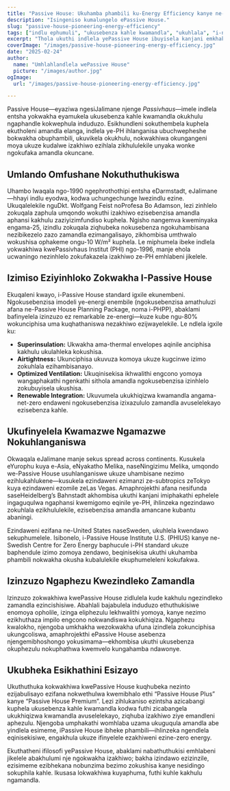```yaml
---
title: "Passive House: Ukuhamba phambili ku-Energy Efficiency kanye ne-Sustainable Comfort"
description: "Isingeniso kumalungelo ePassive House."
slug: "passive-house-pioneering-energy-efficiency"
tags: ["indlu ephumuli", "ukusebenza kahle kwamandla", "ukuhlala", "i-net-zero"]
excerpt: "Thola ukuthi indlela yePassive House ibuyisela kanjani emkhakheni wezokwakha—ihlinzeka ngenduduzo ephezulu ngaphakathi, ukusetshenziswa kwamandla okuncishisiwe kakhulu, kanye nokwehla okukhulu kokukhishwa kwekhabhoni, kungakhathaliseki uhlobo lokwakha noma isimo sezulu."
coverImage: "/images/passive-house-pioneering-energy-efficiency.jpg"
date: "2025-02-24"
author:
  name: "Umhlahlandlela wePassive House"
  picture: "/images/author.jpg"
ogImage:
  url: "/images/passive-house-pioneering-energy-efficiency.jpg"

---
```

Passive House—eyaziwa ngesiJalimane njenge *Passivhaus*—imele indlela entsha yokwakha eyamukela ukusebenza kahle kwamandla okukhulu ngaphandle kokwephula induduzo. Esikhundleni sokuthembela kuphela ekutholeni amandla elanga, indlela ye-PH ihlanganisa ubuchwepheshe bokwakha obuphambili, ukuvikela okukhulu, nokwakhiwa okungangeni moya ukuze kudalwe izakhiwo ezihlala zikhululekile unyaka wonke ngokufaka amandla okuncane.

## Umlando Omfushane Nokuthuthukiswa

Uhambo lwaqala ngo-1990 ngephrothothipi entsha eDarmstadt, eJalimane—hhayi indlu eyodwa, kodwa uchungechunge lwezindlu ezine. Ukuqalelekile nguDkt. Wolfgang Feist noProfesa Bo Adamson, lezi zinhlelo zokuqala zaphula umqondo wokuthi izakhiwo ezisebenzisa amandla aphansi kakhulu zaziyizimfundiso kuphela. Ngisho nangemva kweminyaka engama-25, izindlu zokuqala ziqhubeka nokusebenza ngokuhambisana nezibikezelo zazo zamandla ezimangalisayo, zikhombisa umthwalo wokushisa ophakeme ongu-10 W/m² kuphela. Le miphumela ibeke indlela yokwakhiwa kwePassivhaus Institut (PHI) ngo-1996, manje ehola ucwaningo nezinhlelo zokufakazela izakhiwo ze-PH emhlabeni jikelele.
## Izimiso Eziyinhloko Zokwakha I-Passive House

Ekuqaleni kwayo, i-Passive House standard igxile ekunembeni. Ngokusebenzisa imodeli ye-energi enembile (ngokusebenzisa amathuluzi afana ne-Passive House Planning Package, noma i-PHPP), abaklami bafinyelela izinzuzo ez remarkable ze-energi—kuze kube ngu-80% wokunciphisa uma kuqhathaniswa nezakhiwo ezijwayelekile. Le ndlela igxile ku:
- **Superinsulation:** Ukwakha ama-thermal envelopes aqinile anciphisa kakhulu ukulahleka kokushisa.
- **Airtightness:** Ukunciphisa ukuvuza komoya ukuze kugcinwe izimo zokuhlala ezihambisanayo.
- **Optimized Ventilation:** Ukuqinisekisa ikhwalithi engcono yomoya wangaphakathi ngenkathi sithola amandla ngokusebenzisa izinhlelo zokubuyisela ukushisa.
- **Renewable Integration:** Ukuvumela ukukhiqizwa kwamandla angama-net-zero endaweni ngokusebenzisa izixazululo zamandla avuselelekayo ezisebenza kahle.

## Ukufinyelela Kwamazwe Ngamazwe Nokuhlanganiswa

Okwaqala eJalimane manje sekus spread across continents. Kusukela eYurophu kuya e-Asia, eNyakatho Melika, naseNingizimu Melika, umqondo we-Passive House usuhlanganiswe ukuze uhambisane nezimo ezihlukahlukene—kusukela ezindaweni ezimanzi ze-subtropics zeTokyo kuya ezindaweni ezomile zeLas Vegas. Amaphrojekthi afana nesifunda saseHeidelberg’s Bahnstadt akhombisa ukuthi kanjani imiphakathi ephelele ingaguqulwa ngaphansi kwemigomo eqinile ye-PH, ihlinzeka ngezindawo zokuhlala ezikhululekile, ezisebenzisa amandla amancane kubantu abaningi.

Ezindaweni ezifana ne-United States naseSweden, ukuhlela kwendawo sekuphumelele. Isibonelo, i-Passive House Institute U.S. (PHIUS) kanye ne-Swedish Centre for Zero Energy baphucule i-PH standard ukuze baphendule izimo zomoya zendawo, beqinisekisa ukuthi ukuhamba phambili nokwakha okusha kubalulekile ekuphumeleleni kokufakwa.
## Izinzuzo Ngaphezu Kwezindleko Zamandla

Izinzuzo zokwakhiwa kwePassive House zidlulela kude kakhulu ngezindleko zamandla ezincishisiwe. Abahlali bajabulela induduzo ethuthukisiwe enomoya opholile, izinga eliphezulu lekhwalithi yomoya, kanye nezimo ezikhuthaza impilo engcono nokwandiswa kokukhiqiza. Ngaphezu kwalokho, njengoba umkhakha wezokwakha ufuna izindlela zokunciphisa ukungcoliswa, amaphrojekthi ePassive House asebenza njengemibhoshongo yokusimama—ekhombisa ukuthi ukusebenza okuphezulu nokuphathwa kwemvelo kungahamba ndawonye.

## Ukubheka Esikhathini Esizayo

Ukuthuthuka kokwakhiwa kwePassive House kuqhubeka nezinto ezijabulisayo ezifana nokwethulwa kwemibhalo ethi “Passive House Plus” kanye “Passive House Premium”. Lezi zihlukaniso ezintsha azicabangi kuphela ukusebenza kahle kwamandla kodwa futhi zicabangela ukukhiqizwa kwamandla avuselelekayo, ziqhuba izakhiwo ziye emandleni aphezulu. Njengoba umphakathi womhlaba uzama ukuguqula amandla abe yindlela esimeme, iPassive House ibheke phambili—ihlinzeka ngendlela eqinisekisiwe, engakhula ukuze ifinyelele ezakhiweni ezine-zero energy.

Ekuthatheni ifilosofi yePassive House, abaklami nabathuthukisi emhlabeni jikelele abakhulumi nje ngokwakha izakhiwo; bakha izindawo ezizinzile, ezisimeme ezibhekana nobunzima bezimo zokushisa kanye nesidingo sokuphila kahle. Ikusasa lokwakhiwa kuyaphuma, futhi kuhle kakhulu ngamandla.
